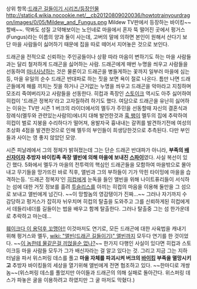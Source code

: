 상위 항목:[[드래곤 길들이기 시리즈/등장인물]]
http://static4.wikia.nocookie.net/__cb20120809020036/howtotrainyourdragon/images/0/05/Mildew_and_Fungus.png
Mildew
TV판에서 등장하는 바이킹~~할배~~. 딱봐도 성질 고약해보이는 노인네로 마을에서 혼자 뚝 떨어진 곳에서 펑거스(Fungus)라는 이름의 양과 둘이 사는데, 고버의 말에 의하면 본인이 원해서 산다기 보단 마을 사람들이 싫어하기 때문에 집을 따로 떼어서 지어놓은 것으로 보인다.

드래곤을 전적으로 신뢰하는 주인공들이나 상황 따라 마음이 변하기도 하는 마을 사람들과는 달리 철저하게 드래곤을 싫어하는 사람. 드래곤에게 매번 누명을 씌우고 사람들을 선동하여 [[마녀사냥]]하는 것은 물론이고 드래곤을 병들게하는 꽃까지 일부러 마을에 심는 등, 마을 유일의 순수 드래곤 반대파로 하는 짓을 보면 욕이 절로 나온다. 틈만 나면 드래곤들에게 해를 끼치는 짓을 하거나 근거없는 누명을 씌우고 드래곤을 악마라고 지칭하며 모조리 죽여버리자고 사람들을 선동한다. 히컵과 족장인 [[스토이크]] 역시도 아주 싫어하여 히컵이 '드래곤 정복자'라고 고자질하려 하기도 했다. 여담으로 드래곤을 유난히 싫어하는 이유는 TV판 시즌 1 버크의 라이더에서의 멜두가 주민을 선동할때 자신의 결혼식과 장례식(멜두와 관련있는사람의)에너지 대해 발언한것과 [[훅 팽]]이 멜두의 집에 추락하여 히컵이 벌로 지붕을 수리하다가 떨어져, 용발자국 흉내내는 갈퀴를 발견하기전에 여성의 초상화 4점을 발견한것으로 인해 멜두의 부인들이 희생당한것으로 추측된다. 다만 부인들과 사이는 영 좋지 않았던 모양.

시즌 피날레에서 그의 정체가 밝혀졌는데 그는 단순 드래곤 반대파가 아니라, '''부족의 [[배신자]]이자 추방자 바이킹족 족장 앨빈에 의해 마을에 보내진 [[스파이]]'''였다. 사실 복선이 있긴 했다. 5화에서 멜두가 마을의 전투력의 핵심인 드래곤들을 모함하여 마을밖으로 몰아내고 무기들을 망가뜨린 바로 직후, 앨빈과 그의 부하들이 기가 막힌 타이밍에 마을을 습격하는등. '드래곤 정복자'인 [[히컵]]에게 눈독을 들인 앨빈을 위해 나이트퓨리들이 서식하는 섬에 대한 거짓 정보를 흘려 [[투슬리스]]를 아끼는 히컵의 마음을 이용해 둘만을 그 섬으로 보내고 앨빈에게 넘긴다. ~~이 망할놈의 영감탱이가 진짜...~~ 그러나 자기까지 수감당하고 펑거스가 잡히자 뉘우치며 히컵의 탈출을 도와주고 그를 신뢰하게된 히컵에게서 데들리네더를 길들이는 법을 배우고 함께 탈출한다. 그러나 탈출중 그는 섬 한가운데로 추락하고 마는데...

[[함정흑형|훼이크다 이 용덕후 꼬맹아!!]] 이것마저도 연기로, 모든 드래곤에 대한 사육법을 캐내기 위해 펑거스와 멜두, [[wiki: "앨빈(드래곤 길들이기)" 앨빈]]까지 모두다 연기를 한 것이었다. ~~[[물 같은걸 끼얹나|이 놈한테 물같은걸 끼얹을순 없나?]]~~ 한가지 다행인 사실이 있다면 히컵과 스토이크등 마을 사람들 모두가 그가 배신자라는 걸 알고 있다는 것. 그리고 지금 그는 지하 터널을 파서 위스퍼링 데스를 풀고 '''마을 자체를 파괴시켜 버크의 [[바이킹]] 부족을 멸망시키고''' 추방자 바이킹들의 세상을 열기위해 앨빈에게 전면 협조하고 있다. ~~한마디로 개쌍놈~~(위스퍼링 데스를 풀었지만 아이들과 드래곤의 의해 실패로 돌아간다. 위스퍼링 데스가 파놓은 굴을 이용하려고 하였지만 그 굴 마저도 막혔다.)
